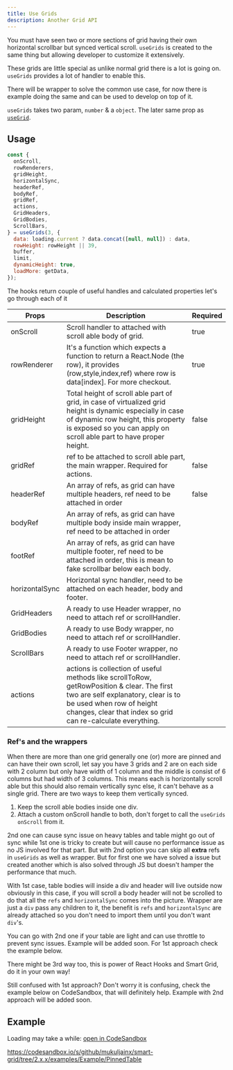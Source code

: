 ```yaml
---
title: Use Grids
description: Another Grid API
---
```


You must have seen two or more sections of grid having their own horizontal scrollbar but synced
vertical scroll. `useGrids` is created to the same thing but allowing developer to customize it extensively.

These grids are little special as unlike normal grid there is a lot is going on.
`useGrids` provides a lot of handler to enable this.

There will be wrapper to solve the common use case, for now there is example doing the
same and can be used to develop on top of it.

`useGrids` takes two param, `number` & a `object`. The later same prop as [`useGrid`](/api/useGrid).

## Usage

```jsx
const {
  onScroll,
  rowRenderers,
  gridHeight,
  horizontalSync,
  headerRef,
  bodyRef,
  gridRef,
  actions,
  GridHeaders,
  GridBodies,
  ScrollBars,
} = useGrids(3, {
  data: loading.current ? data.concat([null, null]) : data,
  rowHeight: rowHeight || 39,
  buffer,
  limit,
  dynamicHeight: true,
  loadMore: getData,
});
```

The hooks return couple of useful handles and calculated properties let's go through each of it

| Props          | Description                                                                                                                                                                                                                 | Required |
| -------------- | --------------------------------------------------------------------------------------------------------------------------------------------------------------------------------------------------------------------------- | -------- |
| onScroll       | Scroll handler to attached with scroll able body of grid.                                                                                                                                                                   | true     |
| rowRenderer    | It's a function which expects a function to return a React.Node (the row), it provides (row,style,index,ref) where row is data[index]. For more checkout.                                                                   | true     |
| gridHeight     | Total height of scroll able part of grid, in case of virtualized grid height is dynamic especially in case of dynamic row height, this property is exposed so you can apply on scroll able part to have proper height.      | false    |
| gridRef        | ref to be attached to scroll able part, the main wrapper. Required for actions.                                                                                                                                             | false    |
| headerRef      | An array of refs, as grid can have multiple headers, ref need to be attached in order                                                                                                                                       | false    |
| bodyRef        | An array of refs, as grid can have multiple body inside main wrapper, ref need to be attached in order                                                                                                                      |          |
| footRef        | An array of refs, as grid can have multiple footer, ref need to be attached in order, this is mean to fake scrollbar below each body.                                                                                       |          |
| horizontalSync | Horizontal sync handler, need to be attached on each header, body and footer.                                                                                                                                               |          |
| GridHeaders    | A ready to use Header wrapper, no need to attach ref or scrollHandler.                                                                                                                                                      |          |
| GridBodies     | A ready to use Body wrapper, no need to attach ref or scrollHandler.                                                                                                                                                        |          |
| ScrollBars     | A ready to use Footer wrapper, no need to attach ref or scrollHandler.                                                                                                                                                      |          |
| actions        | actions is collection of useful methods like scrollToRow, getRowPosition & clear. The first two are self explanatory, clear is to be used when row of height changes, clear that index so grid can re-calculate everything. |          |

### Ref's and the wrappers

When there are more than one grid generally one (or) more are pinned and can have their own scroll, let say you have 3 grids and 2 are on
each side with 2 column but only have width of 1 column and the middle is consist of 6 columns but had width of 3 columns. This means
each is horizontally scroll able but this should also remain vertically sync else, it can't behave as a single grid. There are two ways to keep them vertically synced.

1. Keep the scroll able bodies inside one div.
2. Attach a custom onScroll handle to both, don't forget to call the `useGrids` `onScroll` from it.

2nd one can cause sync issue on heavy tables and table might go out of sync while 1st one is tricky to create but will cause no performance issue
as no JS involved for that part. But with 2nd option you can skip all **extra** refs in `useGrids` as well as wrapper. But for first one we have solved a
issue but created another which is also solved through JS but doesn't hamper the performance that much.

With 1st case, table bodies will inside a div and header will live outside now obviously in this case, if you will scroll a body header will not be scrolled
to do that all the `refs` and `horizontalSync` comes into the picture. Wrapper are just a `div` pass any children to it, the benefit is `refs` and `horizontalSync`
are already attached so you don't need to import them until you don't want `div`'s.

You can go with 2nd one if your table are light and can use throttle to prevent sync issues. Example will be added soon.
For 1st approach check the example below.

There might be 3rd way too, this is power of React Hooks and Smart Grid, do it in your own way!

Still confused with 1st approach? Don't worry it is confusing, check the example below on CodeSandbox, that will definitely help.
Example with 2nd approach will be added soon.

## Example

Loading may take a while: [open in CodeSandbox](https://codesandbox.io/s/github/mukuljainx/smart-grid/tree/2.x.x/examples/Example/PinnedTable)

https://codesandbox.io/s/github/mukuljainx/smart-grid/tree/2.x.x/examples/Example/PinnedTable
